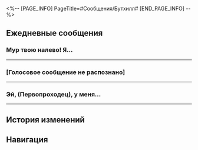 <%-- [PAGE_INFO]
PageTitle=#Сообщения/Бутхилл#
[END_PAGE_INFO] --%>
{{Сообщение Инфобокс
|id          = 1315
|Изображение = Персонаж Бутхилл Иконка.png
|Тип         = Персонаж
|Отправитель = Бутхилл
|ПодписьСоо  = Стандартное поручение Пир-Пойнт 3=1
|Фракция     = Галактический рейнджер
}}

==Ежедневные сообщения==
===Мур твою налево! Я...===
{{Сообщения
|условие_получения = 
|текст=
:'''Бутхилл:''' Мур твою налево! Я тебя спрашиваю! Твою ж милашку, ты что, не понимаешь? Мне нужен идентификационный номер грузового корабля. И поживей, не то мозги тебе вышибу. Ах ты ж милашкин сын, ты что, мур, бить меня смеешь? Ну ты доигрался, пушистик. Я тебя сегодня так замилую, что и муркнуть не сможешь. [Невозможно разобрать из-за помех]
:{{Диалог|Предупреждение}} [Преобразование голосового сообщения завершено]
:{Выбор} Ты что там делаешь?
::'''(Первопроходец):''' А? Ты что там делаешь?
:{Выбор} Чего ругаешься?
::'''(Первопроходец):''' А? Ты чего ругаешься?
:{Выбор} Мур?
::'''(Первопроходец):''' А? Мур? Мур-мур?
:'''Бутхилл:''' Ой, ничего, я случайно на телефон сел. Ну, джинсы же, {{MC|ж=сама|м=сам}} понимаешь. Извини за беспокойство. Вот же упрямый милашкин сын, мур тебя в... Ах ты ж мур, торта тебе на лопате! [Невозможно разобрать из-за помех]
:{{Диалог|Предупреждение}} [Преобразование голосового сообщения завершено]
:'''Бутхилл:''' Ты что, совсем милашечный?! Что ты, мур, за пушистик-то вообще? Ладно, ладно, вспылил. Ладно, мур, сегодня все части тела при вас останутся, дурашки. Ха-ха-ха-ха! [Невозможно разобрать из-за помех]
:{{Диалог|Предупреждение}} [Преобразование голосового сообщения завершено]
:{Выбор} Я {{MC|ж=успела|м=успел}} на стрим?
::'''(Первопроходец):''' О, я как раз к стриму {{MC|ж=поспела|м=поспел}}.
::'''(Первопроходец):''' А можно ещё разок? Плачу 5 кредитов.
:{Выбор} Опять случайно нажал?
::'''(Первопроходец):''' Что-то зачастил ты на телефон садиться.
::'''(Первопроходец):''' Тебе штаны нужно сменить. Ну, или смартфон.
:{Выбор} Мур?
::'''(Первопроходец):''' Мур-мур-мур-мур.
:'''Бутхилл:''' Я дико извиняюсь, беседовал с друзьями. Прости за беспокойство. Я отберу... ой, то есть куплю новый смартфон, должно помочь. Ха-ха-ха.
:{{Диалог|Предупреждение}} [Преобразование голосового сообщения завершено]
:{Выбор} Лучше не нарушать закон.
::'''(Первопроходец):''' Э-э-э... Ты конечно крутой преступник и всё такое
::'''(Первопроходец):''' Но телефон лучше сам купи.
::'''Бутхилл:''' Ну конечно! Я разве говорил, что отбирать собирался? Тебе послышалось. Ха-ха-ха. Сам куплю, как не сам-то.
:{Выбор} Зачем голосовые отправляешь?
::'''(Первопроходец):''' Кстати, а почему ты всё время голосовые отправляешь?
::'''(Первопроходец):''' Я интроверт, не люблю слушать разговоры.
::'''Бутхилл:''' А, ну это... как его... Ну ты понимаешь. В детстве я плохо учился, так что э-э-э... удобнее голосовое записать. Ха-ха. Но ты не бери с меня пример, каждый сам за себя несёт ответственность.
:{{Диалог|Предупреждение}} [Преобразование голосового сообщения завершено]
:'''Бутхилл:''' Ладно, проехали. У меня ещё дел по горло - нужно изловить крысу, пока не сбежала. То есть, я хотел сказать друга, давно с ним не общались. Бывай.
:{{Диалог|Предупреждение}} [Преобразование голосового сообщения завершено]
}}
----

===[Голосовое сообщение не распознано]===
{{Сообщения
|условие_получения = 
|текст=
:'''Бутхилл:''' [Голосовое сообщение не распознано]
:{{Диалог|Предупреждение}} [Преобразование голосового сообщения завершено]
:'''Бутхилл:''' [Голосовое сообщение не распознано]
:{{Диалог|Предупреждение}} [Преобразование голосового сообщения завершено]
:{Выбор} Почему молчишь?
::'''(Первопроходец):''' Говори уже.
:{Выбор} Не туда отправил?
::'''(Первопроходец):''' А? Не туда отправил?
:'''Бутхилл:''' Ха-ха, да нет же. Я разбил лагерь неподалёку от пустыни Ката. Ночью тут так тихо, и только шелест ветра, звучание насекомых и происки зверей, и всё так отчётливо слышно. Просто что-то с чем-то. Я подумал, что стоит записать для тебя.
:{{Диалог|Предупреждение}} [Преобразование голосового сообщения завершено]
:'''Бутхилл:''' Жаль, милашечный телефон, совсем звуки не передаёт. Эх, говорю тебе, так необычно, замурчись просто. Эх.
:{{Диалог|Предупреждение}} [Преобразование голосового сообщения завершено]
:{Выбор} Отправь координаты.
::'''(Первопроходец):''' Ну всё! Отправь координаты, я к тебе телепортируюсь.
::'''Бутхилл:''' Ха-ха, это здорово, но я уже осмотрелся, тут нет этого вашего просра... ой, пространственного якоря Безымянных. Это же пустоши, понимаешь.
:{Выбор} Завидую.
::'''(Первопроходец):''' Звучит приятно. Завидую.
::'''Бутхилл:''' Ха-ха, а я про что. Если тебе такая жизнь привычна, то очень приятно. Но если честно, такой лагерь нелегко найти, мне сегодня просто повезло. Так здорово.
:{{Диалог|Предупреждение}} [Преобразование голосового сообщения завершено]
:'''Бутхилл:''' Мур, погодка омиленная. Звёзды на небе - словно мука, рассыпанная по плащу. Красотища. Я редко вижу звёздное небо вне дома. Правда красота, эх.
:{{Диалог|Предупреждение}} [Преобразование голосового сообщения завершено]
:'''Бутхилл:''' Ох, милашечка... по дому-то как скучаю, мур.
:{{Диалог|Предупреждение}} [Преобразование голосового сообщения завершено]
:{Выбор} Расскажи о доме?
::'''(Первопроходец):''' Ты никогда не рассказывал о доме.
::'''(Первопроходец):''' А как твой дом выглядит?
::'''Бутхилл:''' Мой дом? Ха-ха, его давно уже нет. Эх, очень давно. И рассказывать нечего.
:{Выбор} Если хочешь плакать - плачь.
::'''(Первопроходец):''' Мужчинам не запрещено плакать.
::'''(Первопроходец):''' Только голосовых при этом не записывай.
::'''Бутхилл:''' Ну что ты, у меня больше нет такой функции. Я имею в виду, не могу больше плакать. А по дому скучать - обычное же дело, нет? Ха-ха.
:{{Диалог|Предупреждение}} [Преобразование голосового сообщения завершено]
:'''Бутхилл:''' Очень жаль. На лугах моего дома так приятно. Шерсть лучшего вьючного яка из лагеря не такая мягкая, как трава у моего дома. Как жаль, эх. А ещё речушка, а вода в ней такая, мур, чистая, и рыбки в ней словно летают. Вот честное слово.
:{{Диалог|Предупреждение}} [Преобразование голосового сообщения завершено]
:'''Бутхилл:''' Вечером приходишь на луг, садишься на камень, подставляешь лицо ветерку и наигрываешь на гитаре или гармонике. Жаль, что больше нет такой возможности. Эх, обратно не вернуться, никак не вернуться. Эх...
:{{Диалог|Предупреждение}} [Преобразование голосового сообщения завершено]
:'''Бутхилл:''' Когда встретимся, я тебе покажу как я играю. Ха-ха. Не хочу хвастаться, но в лагере я лучше всех играю на гитаре и гармонике. Вот не вру. Ой, луна начинает садиться, мне пора выходить. Позже поговорим, спасибо тебе за компанию.
:{{Диалог|Предупреждение}} [Преобразование голосового сообщения завершено]
}}
----

===Эй, (Первопроходец), у меня...===
{{Сообщения
|условие_получения = 
|текст=
:'''Бутхилл:''' Эй, (Первопроходец), у меня есть кое-какой товар. Тебе надо?
:{{Диалог|Предупреждение}} [Преобразование голосового сообщения завершено]
:'''Бутхилл:''' Видишь, как я тебя люблю? Я как, твою милашку, открыл, запах так и ударил в голову. Аж слюнки потекли, ну ты понимаешь. А я ведь только понюхал. От вкуса вообще сразу улететь можно, ха-ха-ха.
:{{Диалог|Предупреждение}} [Преобразование голосового сообщения завершено]
:{Выбор} Что за товар?
:'''(Первопроходец):''' Хм, подозрительно. Что там за товар?
:'''(Первопроходец):''' Где взял?
:'''Бутхилл:''' Не спрашивай. Мне нелегко он достался. Столько, мур, милашек свой глаз на него положили, а я сегодня наконец к рукам прибрал. Сегодня заставлю пушистиков этим заняться, разлить по сосудам и закопать поглубже, иначе не будет достаточно крепости. Это очень хорошая штука, нужно, мур, беречь, хе-хе-хе.
:{{Диалог|Предупреждение}} [Преобразование голосового сообщения завершено]
:{Выбор} Давай мне!
::'''(Первопроходец):''' Где взял? Давай мне!
:{Выбор} Очень подозрительно...
::'''(Первопроходец):''' Очень подозрительно. Выброси срочно!
:'''Бутхилл:''' Да мур, ты что думаешь, я такой милашка, что просто так с ним расстанусь? У меня что, головы нет? Ты за дурашку меня держишь? Ха-ха-ха.
:{{Диалог|Предупреждение}} [Преобразование голосового сообщения завершено]
:{Выбор} Я в полицию сообщу.
:'''(Первопроходец):''' Я в полицию сообщу.
:'''(Первопроходец):''' [[Файл:Стикер ГПП 03 Келус 01.png|80px]] [[Файл:Стикер ГПП 03 Стелла 01.png|80px]]
:'''Бутхилл:''' Ты что, твою милашку, мне угрожаешь? Сдать меня хочешь? Смешно, мур. Давай-давай, мне нравится твой большой потенциал. Таким и должен быть рейнджер: хочешь выстрелить - стреляй без церемоний и не мурчи. Ха-ха-ха.
:{{Диалог|Предупреждение}} [Преобразование голосового сообщения завершено]
:'''Бутхилл:''' Ладно, забирай. Эх, сегодня в 3 часа по системному времени приходи за товаром. Приходи {{MC|ж=одна|м=один}}. Адрес вышлю позже.
:{{Диалог|Предупреждение}} [Преобразование голосового сообщения завершено]
:'''Бутхилл:''' Только не разбазарь. Эй, слышишь, что говорю? Иначе приду по твою душу. Это солодовый сок из арбуза луфур высшего качества, производят только две партии в янтарную эру, так что зря не трать. Я бутылку себе оставил. Не смей разбазаривать. Слышишь? Иначе тебе мурец.
:{{Диалог|Предупреждение}} [Преобразование голосового сообщения завершено]
}}
----

==История изменений==
{{История изменений|2.7}}

==Навигация==
{{Сообщения Навбокс}}